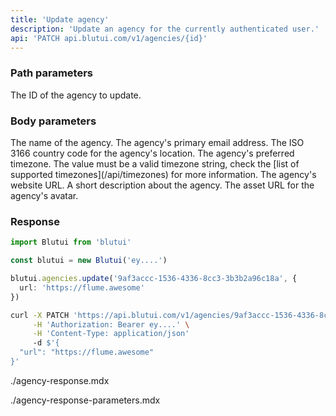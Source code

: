 ```yaml
---
title: 'Update agency'
description: 'Update an agency for the currently authenticated user.'
api: 'PATCH api.blutui.com/v1/agencies/{id}'
---
```


### Path parameters

<Parameter name="id" type="string" required="true">
The ID of the agency to update.
</Parameter>

### Body parameters

<Parameter name="name" type="string">
The name of the agency.
</Parameter>

<Parameter name="email" type="string">
The agency's primary email address.
</Parameter>

<Parameter name="location" type="string">
The ISO 3166 country code for the agency's location.
</Parameter>

<Parameter name="timezone" type="string">
The agency's preferred timezone. The value must be a valid timezone string, check the [list of supported timezones](/api/timezones) for more information.
</Parameter>

<Parameter name="url" type="string | null">
The agency's website URL.
</Parameter>

<Parameter name="description" type="string | null">
A short description about the agency.
</Parameter>

<Parameter name="avatar" type="string | null">
The asset URL for the agency's avatar.
</Parameter>

### Response

```ts tab="Node.js"
import Blutui from 'blutui'

const blutui = new Blutui('ey....')

blutui.agencies.update('9af3accc-1536-4336-8cc3-3b3b2a96c18a', {
  url: 'https://flume.awesome'
})
```

```bash tab="cURL"
curl -X PATCH 'https://api.blutui.com/v1/agencies/9af3accc-1536-4336-8cc3-3b3b2a96c18a' \
     -H 'Authorization: Bearer ey....' \
     -H 'Content-Type: application/json'
     -d $'{
  "url": "https://flume.awesome"
}'
```

<include>./agency-response.mdx</include>

<include>./agency-response-parameters.mdx</include>
